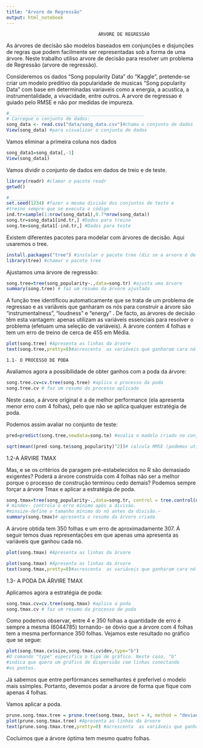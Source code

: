 ```yaml
---
title: "Arvore de Regressão"
output: html_notebook
---
```


                                      ÁRVORE DE REGRESSÃO




As árvores de decisão são modelos baseados em conjunções e disjunções de regras que podem facilmente ser representadas sob a forma de uma árvore. 
Neste trabalho utiliso arvore de decisão para resolver um problema de Regressão (arvore de regressão).

Consideremos os dados "Song popularity Data" do "Kaggle", pretende-se criar um modelo preditivo da popularidade de musicas "Song popularity Data" com base em determinadas variaveis como a energia, a acustica, a instrumentalidade, a vivacidade, entre outros. A arvore de regressao é guiado pelo RMSE e não por medidas de impureza.



```r
#__________________________________________________
# Carregue o conjunto de dados:
song_data <- read.csv("data/song_data.csv")#chama o conjunto de dados
View(song_data) #para visualizar o conjunto de dados

```




Vamos eliminar a primeira coluna nos dados
```r
song_data1=song_data[,-1]
View(song_data1)
```

Vamos dividir o conjunto de dados em dados de treio e de teste.
```r
library(readr) #clamar o pacote readr
getwd()
```

```r
#___________
set.seed(1234) #fazer a mesma divisão dos conjuntos de teste e
#treino sempre que se executa o código
ind.tr=sample(1:nrow(song_data1),0.7*nrow(song_data))
song.tr=song_data1[ind.tr,] #Dados para treino
song.te=song_data1[-ind.tr,] #Dados para teste

```


Existem diferentes pacotes para modelar com árvores de decisão. Aqui usaremos o tree.


```r

install.packages("tree") #instalar o pacote tree (diz se a arvore é de classificação ou de regressão)
library(tree) #chamar o pacote tree
``` 


Ajustamos uma árvore de regressão:


```r
song.tree=tree(song_popularity~.,data=song.tr) #ajusta uma árvore
summary(song.tree) # faz um resumo da árvore ajustada
```

A função tree identificou automaticamente que se trata de um problema de regressao  e as variâveis que ganharam os nós para construir a árvore são "instrumentalness", "loudness" e "energy"  . De facto, as árvores de decisão têm esta vantagem: apenas utilizam as variáveis essenciais para resolver o problema (efetuam uma seleção de variáveis). A árvore contém 4 folhas e tem um erro de treino de cerca de 455 em Média.

```r
plot(song.tree) #Apresenta as linhas da árvore
text(song.tree,pretty=0)#acrescenta  as variáveis que ganharam cara nó e as condições
```
    1.1- O PROCESSO DE PODA
    
Avaliamos agora a possibilidade de obter ganhos com a poda da árvore:

```r
song.tree.cv=cv.tree(song.tree) #aplica o processo da poda
song.tree.cv # faz um resumo do processo aplicado
```


Neste caso, a árvore original é a de melhor performance (ela apresenta menor erro com 4 folhas), pelo que não se aplica qualquer estratégia de poda. 


Podemos assim avaliar no conjunto de teste:

```r
pred=predict(song.tree,newdata=song.te) #avalia o madelo criado no conjunto de teste.

sqrt(mean((pred-song.te$song_popularity)^2))# calcula RMSE (podemos utilizar o MAPE para obter os erros em percentágens)

```
 1.2-A ÁRVIRE TMAX

Mas, e se os critérios de paragem pré-estabelecidos no R são demasiado exigentes? Poderá a árvore construída com 4 folhas não ser a melhor porque o processo de construção terminou cedo demais? Podemos sempre forçar a árvore Tmax e aplicar a estratégia de poda.
```r
song.tmax=tree(song_popularity~.,data=song.tr, control = tree.control(nrow(song.tr),mindev=0.0005,minsize=2))
# mindev- controla o erro mínimo após a divisão.
#minsize-define o tamanho mínimo do nó antes da divisão.~
summary(song.tmax)# apresenta o resumo da árvore criada
```


A árvore obtida tem 350 folhas e um erro de aproximadamente  307. Á seguir temos duas representações em que apenas uma apresenta as variáveis que ganhou cada nó.

```r
plot(song.tmax) #Apresenta as linhas da árvore
```
```r
plot(song.tmax) #Apresenta as linhas da árvore
text(song.tmax,pretty=0)#acrescenta  as variáveis que ganharam cara nó e as condições.
```

1.3- A PODA DA ÁRVIRE TMAX

Aplicamos agora a estratégia de poda:

```r
song.tmax.cv=cv.tree(song.tmax) #aplica a poda
song.tmax.cv # faz um resumo da processo de poda
```
Como podemos observar, entre 4 e 350 folhas a quantidade de erro é sempre a mesma (6044785) tornando- se óbvio que a árvore com 4 folhas tem a mesma performance 350 folhas. Vejamos este resultado no gráfico que se segue:

```r
plot(song.tmax.cv$size,song.tmax.cv$dev,type="b")
#O comando "type" especifica o tipo de gráfico. Neste caso, "b" 
#indica que quero um gráfico de disperssão com linhas conectando
#os pontos.
```
Já sabemos que entre perfórmances semelhantes é preferível o modelo mais ssímples.
Portanto, devemos podar a árvore de forma que fique com apenas 4 folhas.

Vamos aplicar a poda.


```r
prune.song.tmax.tree = prune.tree(song.tmax, best = 4, method = "deviance") # aplicar a pode de forma que a árvore podada tenha 4 folhas, conforme indicado no processo.
plot(prune.song.tmax.tree) #Apresenta as linhas da árvore
text(prune.song.tmax.tree,pretty=0) #acrescenta  as variáveis que ganharam cara nó e as condições.
```
Cocluimos que a árvore óptima tem mesmo quatro folhas.













